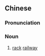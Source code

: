 {{also|齿轨}}
==Chinese==
{{zh-forms|s=齿轨}}

===Pronunciation===
{{zh-pron
|m=chǐguǐ
|c=ci2 gwai2
|cat=n
}}

===Noun===
{{zh-noun}}

# [[rack]] [[railway]]